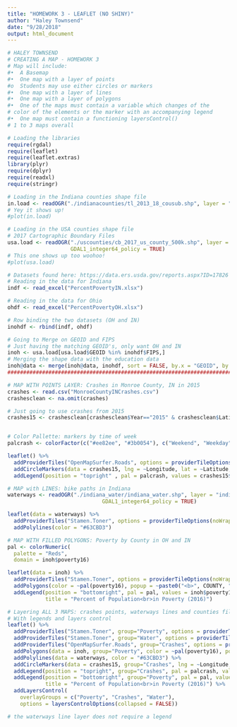 ```yaml
---
title: "HOMEWORK 3 - LEAFLET (NO SHINY)"
author: "Haley Townsend"
date: "9/28/2018"
output: html_document
---
```

```r
# HALEY TOWNSEND
# CREATING A MAP - HOMEWORK 3
# Map will include: 
#•	A Basemap
#•	One map with a layer of points
#o	Students may use either circles or markers
#•	One map with a layer of lines
#•	One map with a layer of polygons
#•	One of the maps must contain a variable which changes of the 
# color of the elements or the marker with an accompanying legend
#•	One map must contain a functioning layersControl() 
# 1 to 3 maps overall
```

```r
# Loading the libraries
require(rgdal)
require(leaflet)
require(leaflet.extras)
library(plyr)
require(dplyr)
require(readxl)
require(stringr)
```

###########################################################################################################

```r
# Loading in the Indiana counties shape file
in.load <- readOGR("./indianacounties/tl_2013_18_cousub.shp", layer = "tl_2013_18_cousub", GDAL1_integer64_policy = TRUE)
# Yey it shows up!
#plot(in.load)

# Loading in the USA counties shape file
# 2017 Cartographic Boundary Files
usa.load <- readOGR("./uscounties/cb_2017_us_county_500k.shp", layer = "cb_2017_us_county_500k",
                    GDAL1_integer64_policy = TRUE)
# This one shows up too woohoo!
#plot(usa.load)

# Datasets found here: https://data.ers.usda.gov/reports.aspx?ID=17826
# Reading in the data for Indiana
indf <- read_excel("PercentPovertyIN.xlsx")

# Reading in the data for Ohio
ohdf <- read_excel("PercentPovertyOH.xlsx")

# Row binding the two datasets (OH and IN)
inohdf <- rbind(indf, ohdf)

# Going to Merge on GEOID and FIPS
# Just having the matching GEOID's, only want OH and IN
inoh <- usa.load[usa.load$GEOID %in% inohdf$FIPS,]
# Merging the shape data with the education data
inoh@data <- merge(inoh@data, inohdf, sort = FALSE, by.x = "GEOID", by.y = "FIPS")
#################################################################################################################
```

```r
# MAP WITH POINTS LAYER: Crashes in Monroe County, IN in 2015
crashes <- read.csv("MonroeCountyINCrashes.csv")
crashesclean <- na.omit(crashes)

# Just going to use crashes from 2015 
crashes15 <- crashesclean[crashesclean$Year=="2015" & crashesclean$Latitude!=0.00000,]


# Color Pallette: markers by time of week
palcrash <- colorFactor(c("#ee82ee", "#3b0054"), c("Weekend", "Weekday"))

leaflet() %>%
  addProviderTiles("OpenMapSurfer.Roads", options = providerTileOptions(noWrap = TRUE)) %>%
  addCircleMarkers(data = crashes15, lng = ~Longitude, lat = ~Latitude, radius = 1.5, color = ~palcrash(Weekend.)) %>%
  addLegend(position = "topright" , pal = palcrash, values = crashes15$Weekend., title = "Time of Week")
```

```r
# MAP with LINES: bike paths in Indiana
waterways <- readOGR("./indiana_water/indiana_water.shp", layer = "indiana_water",
                              GDAL1_integer64_policy = TRUE)

leaflet(data = waterways) %>%
  addProviderTiles("Stamen.Toner", options = providerTileOptions(noWrap = TRUE)) %>%
  addPolylines(color = "#63CBD3")
```

```r
# MAP WITH FILLED POLYGONS: Poverty by County in OH and IN
pal <- colorNumeric(
  palette = "Reds",
  domain = inoh$poverty16)

leaflet(data = inoh) %>%
  addProviderTiles("Stamen.Toner", options = providerTileOptions(noWrap = TRUE)) %>%
  addPolygons(color = ~pal(poverty16), popup = ~paste0("<b>", COUNTY, ":</b> ", poverty16, "%")) %>%
  addLegend(position = "bottomright", pal = pal, values = inoh$poverty16, 
            title = "Percent of Population<br>in Poverty (2016)")
```

```r
# Layering ALL 3 MAPS: crashes points, waterways lines and counties filled by poverty level polygons
# With legends and layers control
leaflet() %>%
  addProviderTiles("Stamen.Toner", group="Poverty", options = providerTileOptions(noWrap = TRUE)) %>%
  addProviderTiles("Stamen.Toner", group="Water", options = providerTileOptions(noWrap = TRUE)) %>%
  addProviderTiles("OpenMapSurfer.Roads", group="Crashes", options = providerTileOptions(noWrap = TRUE)) %>%
  addPolygons(data = inoh, group="Poverty", color = ~pal(poverty16), popup = ~paste0("<b>", COUNTY, ":</b> ", poverty16, "%")) %>%
  addPolylines(data = waterways, color = "#63CBD3") %>%
  addCircleMarkers(data = crashes15, group="Crashes", lng = ~Longitude, lat = ~Latitude, radius = 1.5, color = ~palcrash(Weekend.)) %>%
  addLegend(position = "topright", group="Crashes", pal = palcrash, values = crashes15$Weekend., title = "Time of Week") %>%
  addLegend(position = "bottomright", group="Poverty", pal = pal, values = inoh$poverty16, 
            title = "Percent of Population<br>in Poverty (2016)") %>%
  addLayersControl(
    overlayGroups = c("Poverty", "Crashes", "Water"),
    options = layersControlOptions(collapsed = FALSE))

# the waterways line layer does not require a legend
```

